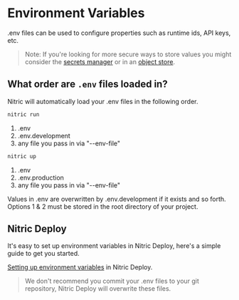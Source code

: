 
# Environment Variables

.env files can be used to configure properties such as runtime ids, API keys, etc.

> Note: If you're looking for more secure ways to store values you might consider the [secrets manager](/docs/secrets) or in an [object store](/docs/storage).

## What order are `.env` files loaded in?

Nitric will automatically load your .env files in the following order.

```bash
nitric run
```

1. .env
2. .env.development
3. any file you pass in via "--env-file"

```bash
nitric up
```

1. .env
2. .env.production
3. any file you pass in via "--env-file"

Values in .env are overwritten by .env.development if it exists and so forth. Options 1 & 2 must be stored in the root directory of your project.

## Nitric Deploy

It's easy to set up environment variables in Nitric Deploy, here's a simple guide to get you started.

[Setting up environment variables](/guides/deploy#configure-environment-variables) in Nitric Deploy.

> We don't recommend you commit your .env files to your git repository, Nitric Deploy will overwrite these files.

